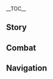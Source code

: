 {{CharacterTabs}}
{{LanguageTabs}}
__TOC__
==Story==
{{VO/Story
|character           = Neuvillette
|language            = ko
|name                = 느비예트

<!-- Hello -->
|vo_01_01_title      = 첫 만남…
|vo_01_01_subtitle   = Hello
|vo_01_01_file       = VO_{language}{character} Hello.ogg
|vo_01_01_tx         = 안녕하십니까, 전 폰타인의 최고 심판관입니다. 호칭은 성씨인 느비예트로 불러주십시오. 일부러 당신과 거리를 두는 건 아닙니다. 다만 너무 가까워 보이면 사법 체제의 불공정함을 의심받을 수 있으니까요.<br>저에게 하실 부탁이 있다면&mdash;&mdash;아 물론, 합법적인 부탁이라면, 교영 마을에서 운송된 물을 음미하며 앉아서 얘기를 나눠보죠
|vo_01_01_rm         = 

<!-- Chats -->
|vo_02_01_title      = 잡담·심판
|vo_02_01_subtitle   = Chat: Trials
|vo_02_01_file       = VO_{language}{character} Chat - Trials.ogg
|vo_02_01_tx         = 전 제 일의 가치와 폰타인 대중들이 한 일의 의미를 잘 압니다. 앞으로도 전 제 일에 자부심을 갖고 살아갈 겁니다
|vo_02_01_rm         = 
|vo_02_02_title      = 잡담·물맛 음미
|vo_02_02_subtitle   = Chat: Water Tasting
|vo_02_02_file       = VO_{language}{character} Chat - Water Tasting.ogg
|vo_02_02_tx         = 물은 아주 다양한 맛이 있습니다. 몬드의 물은 청량하고 리월의 물은 뒷맛이 오래 가며, 이나즈마의 물은 깊고 그윽한 맛이 있습니다. 수메르의 물은 풍부한 맛이 있지만 자세히 음미해야 알 수 있죠
|vo_02_02_rm         = 
|vo_02_03_title      = 잡담·멜뤼진
|vo_02_03_subtitle   = Chat: [[Melusine]]s
|vo_02_03_file       = VO_{language}{character} Chat - Melusines.ogg
|vo_02_03_tx         = 멜뤼진은 폰타인의 자랑이자 매우 아름다운 생물입니다. 부디 그들을 해치지 말고 친하게 지내주세요
|vo_02_03_rm         = 

<!--  -->
|vo_03_01_title      = 비가 올 때…
|vo_03_01_subtitle   = When It Rains
|vo_03_01_file       = VO_{language}{character} When It Rains.ogg
|vo_03_01_tx         = 아, 미안합니다. 비가 많이 내리면 곤란하시겠군요…
|vo_03_01_rm         = 
|vo_03_02_title      = 비가 그친 후…
|vo_03_02_subtitle   = After the Rain
|vo_03_02_file       = VO_{language}{character} After the Rain.ogg
|vo_03_02_tx         = 끝났군요…
|vo_03_02_rm         = 
|vo_03_03_title      = 번개가 칠 때…
|vo_03_03_subtitle   = When Thunder Strikes
|vo_03_03_quest      = Cataclysm's Quickening
|vo_03_03_file       = VO_{language}{character} When Thunder Strikes.ogg
|vo_03_03_tx         = 「마른하늘에 날벼락」이라는 말이 있지 않습니까? 저에게 딱 그런 느낌입니다
|vo_03_03_rm         = 
|vo_03_04_title      = 눈이 올 때…
|vo_03_04_subtitle   = When It Snows
|vo_03_04_file       = VO_{language}{character} When It Snows.ogg
|vo_03_04_tx         = 눈은 물의 자체 정화 수단이기도 하죠. 하지만 인간의 활동으로 더 이상 전처럼 깨끗하지 않으니 드시진 마십시오
|vo_03_04_rm         = 
|vo_03_05_title      = 햇살이 좋을 때…
|vo_03_05_subtitle   = When the Sun Is Out
|vo_03_05_file       = VO_{language}{character} When the Sun Is Out.ogg
|vo_03_05_tx         = 이런 날씨에는… 실내 창가에서 햇빛을 감상하는 게 최고죠
|vo_03_05_rm         = 
|vo_03_06_title      = 사막에 있을 때…
|vo_03_06_subtitle   = In the Desert
|vo_03_06_file       = VO_{language}{character} In the Desert.ogg
|vo_03_06_tx         = 이건… 저를 암살하려는 계획의 일환입니까?
|vo_03_06_rm         = 

<!-- Greetings -->
|vo_04_01_title      = 아침 인사…
|vo_04_01_subtitle   = Good Morning
|vo_04_01_file       = VO_{language}{character} Good Morning.ogg
|vo_04_01_tx         = 좋은 아침입니다. 즐거운 하루 보내시길 바랍니다
|vo_04_01_rm         = 
|vo_04_02_title      = 점심 인사…
|vo_04_02_subtitle   = Good Afternoon
|vo_04_02_file       = VO_{language}{character} Good Afternoon.ogg
|vo_04_02_tx         = 좋은 점심입니다. 분명 홍차나 커피를 마실 시간이 기대되시겠죠. 저도 그렇습니다
|vo_04_02_rm         = 
|vo_04_03_title      = 저녁 인사…
|vo_04_03_subtitle   = Good Evening
|vo_04_03_file       = VO_{language}{character} Good Evening.ogg
|vo_04_03_tx         = 좋은 저녁입니다. 오늘은 신경 쓰이는 일이 없으셨길 바랍니다
|vo_04_03_rm         = 
|vo_04_04_title      = 굿나잇…
|vo_04_04_subtitle   = Good Night
|vo_04_04_file       = VO_{language}{character} Good Night.ogg
|vo_04_04_tx         = 좋은 밤 되십시오. 전 개인적으로 잔잔한 수면이 아주 아름답다고 생각하는데, 꿈을 꾸지 않고 편안하게 주무시길 바랍니다. 그 어떤 꿈의 물결에도 방해받지 않으셨으면 좋겠군요
|vo_04_04_rm         = 

<!-- About -->
|vo_05_01_title      = 느비예트 자신에 대해·심판
|vo_05_01_subtitle   = About {character}: Trials
|vo_05_01_file       = VO_{language}{character} About {character} - Trials.ogg
|vo_05_01_tx         = 전 심판에 열광하는 심판 애호가가 아닙니다. 「심판」은 그저 저의 책임이자, 제가 위임받은 목적에 불과하죠
|vo_05_01_rm         = 
|vo_05_02_title      = 느비예트 자신에 대해·눈물을 흘리는 물의 용
|vo_05_02_subtitle   = About {character}: The Weeping Hydro Dragon
|vo_05_02_friendship = 4
|vo_05_02_file       = VO_{language}{character} About {character} - The Weeping Hydro Dragon.ogg
|vo_05_02_tx         = 당신도 그 폰타인 민요에 대해 들으신 겁니까? 하아… 누구한테 들으셨습니까? 대체 누가 그걸 퍼트린 건지…. 아무것도 아닙니다. 전 물의 용이 울 거라고 생각하지 않습니다. 그저 대지에 모인 눈물과 모든 감정을 맛보고 느낀 바가 있는 것뿐이겠죠
|vo_05_02_rm         = 
|vo_05_03_title      = 느비예트 자신에 대해·심판의 의미
|vo_05_03_subtitle   = About {character}: The Meaning of Trials
|vo_05_03_quest      = Masquerade of the Guilty
|vo_05_03_file       = VO_{language}{character} About {character} - The Meaning of Trials.ogg
|vo_05_03_tx         = 입이 닳도록 얘기한 화제군요. 저를 인간의 범주에서 제외하려는 건 아닙니다만, 생각해 보십시오. 「정의」, 「공정」, 「평등」, 「법률」, 이 개념들은 서로 동등할 수 없습니다. 물은 「공평」하다는 본성을 지녔고, 전대 물의 신 에게리아는 모든 생명을 사랑으로 연결 지어 평등을 이루려고 했죠. 그리고 지금의 신은 평등한 「법률」을 추구하기로 했고, 각종 외부 요인으로 인해 「심판」만을 좇는 안타까운 결과를 낳았지만, 이유가 있어서 그런 거니 비난해선 안 되겠지요
|vo_05_03_rm         = 

<!-- About Us -->
|vo_06_01_title      = 우리에 대해·증인
|vo_06_01_subtitle   = About Us: Witness
|vo_06_01_quest      = Masquerade of the Guilty
|vo_06_01_file       = VO_{language}{character} About Us - Witness.ogg
|vo_06_01_tx         = 당신이 세상 밖에서 왔다면, 제가 이 뒤집힌 세상에 내리는 심판을 지켜봐 주십시오. 「본디 위대하신 아버지께서 다스려야 할 나라였거늘, 지금은 추악한 깃털이 다스리고 있습니다. 뒤집히고 어긋난 이 세상을 바로잡기 위해 제가 이 땅에 왔습니다」
|vo_06_01_rm         = 
|vo_06_02_title      = 우리에 대해·인간 세상
|vo_06_02_subtitle   = About Us: The Human World
|vo_06_02_quest      = Masquerade of the Guilty
|vo_06_02_friendship = 6
|vo_06_02_file       = VO_{language}{character} About Us - The Human World.ogg
|vo_06_02_tx         = 폰타인 사람들과 오랫동안 지내고 당신과 동행하다 보니 생각이 바뀌었습니다. 인간의 죄는 이미 사면했으니, 앞으로의 심판은 평범한 인간에게 해를 가하지 않을 것을 약속하지요. 다만 저와 참주 사이에는 아직 청산하지 못한 원한과 해야 할 복수가 남아 있습니다
|vo_06_02_rm         = 

<!-- Miscellany I -->
|vo_07_01_title      = 「신의 눈」에 대해·첫 번째
|vo_07_01_subtitle   = About the [[Vision]]: I
|vo_07_01_quest      = Cataclysm's Quickening
|vo_07_01_friendship = 4
|vo_07_01_file       = VO_{language}{character} About the Vision - I.ogg
|vo_07_01_tx         = 위기의 순간에 더 쉽게 나설 수 있게 가짜 유리구슬을 차고 다니라고 저에게 조언한 사람이 있었습니다. 자신의 힘을 사용하는데 가면을 쓰고 위장해야 한다니, 솔직히 불쾌했습니다. 하지만 신의 눈을 가진 사람들과 지내다 보니, 그들의 갈망과 의지 역시 아주 귀하다는 걸 깨달았죠
|vo_07_01_rm         = 
|vo_07_02_title      = 「신의 눈」에 대해·두 번째
|vo_07_02_subtitle   = About the Vision: II
|vo_07_02_quest      = Cataclysm's Quickening
|vo_07_02_friendship = 4
|vo_07_02_file       = VO_{language}{character} About the Vision - II.ogg
|vo_07_02_tx         = 네? 가장 오래된 일곱 신 중에서도 가짜 유리구슬을 차고 인간 세상을 돌아다니는 자들이 있단 말입니까? 푸흡, 하하하… 실례합니다. 좀 웃겨서 그만
|vo_07_02_rm         = 
|vo_07_03_title      = 하고 싶은 이야기·법률
|vo_07_03_subtitle   = Something to Share: Laws
|vo_07_03_file       = VO_{language}{character} Something to Share - Laws.ogg
|vo_07_03_tx         = 폰타인에는 신기한 법률이 많습니다. 예를 들어 「매월 초삼일은 비행 물체를 날릴 수 없고」, 「갈수기에 떠밀려 온 이매패류는 모두 물의 신의 것이며, 소라 껍데기는 백성들의 것」이라든가, 「집에서 키우는 동물에게 『푸리나』라는 이름을 붙이는 것을 금지」한다든가요. 또 「구내식당과 레스토랑에서 케첩만 먹을 수 없고」, 「멜뤼진은 인격을 나타내는 인칭 대명사로 불러야 한다」라든가 말이죠…. 마지막 조항의 입법은 제가 추진했습니다
|vo_07_03_rm         = 
|vo_07_04_title      = 하고 싶은 이야기·비가 내리는 날
|vo_07_04_subtitle   = Something to Share: Rainy Days
|vo_07_04_file       = VO_{language}{character} Something to Share - Rainy Days.ogg
|vo_07_04_tx         = 전 종종 비를 맞는 상상을 합니다. 아, 오해 마십시오. 스트레스가 심해서 그런 건 아닙니다
|vo_07_04_rm         = 
|vo_07_05_title      = 흥미있는 일·용 도마뱀
|vo_07_05_subtitle   = Interesting Things: Vishaps
|vo_07_05_quest      = Cataclysm's Quickening
|vo_07_05_file       = VO_{language}{character} Interesting Things - Vishaps.ogg
|vo_07_05_tx         = 그들 역시 같은 원류바다 출신 혈통이라 진화에 매우 능숙합니다. 그러고 보니 과거에 있던 용의 풍습 하나가 떠오르는군요. 「우리가 요절한 동족의 피를 마시고 달과 별의 운동이 조석 현상에 영향을 줄 때, 우리 수생족 체내의 물 역시 위로 떠오를 것이며, 죽은 동족의 부활을 알 수 있을 것이다」
|vo_07_05_rm         = 
|vo_07_06_title      = 흥미있는 일·인간
|vo_07_06_subtitle   = Interesting Things: Humans
|vo_07_06_file       = VO_{language}{character} Interesting Things - Humans.ogg
|vo_07_06_tx         = 제가 관찰한 결과, 인간은 늘 자연과 대립하더군요. 이렇게 말하면 인간도 자연의 일부라고 주장하는 사람이 있을 겁니다. 하지만 일부 진실을 아는 제가 보기에 인류 문명 세계와 이 별의 자연은 서로 공존하는 법을 찾아야 할 겁니다
|vo_07_06_rm         = 

<!-- About Others -->
|vo_08_01_title      = 바위의 신에 대해…
|vo_08_01_subtitle   = About the [[Geo Archon]]
|vo_08_01_quest      = Masquerade of the Guilty
|vo_08_01_friendship = 6
|vo_08_01_file       = VO_{language}{character} About the Geo Archon.ogg
|vo_08_01_tx         = 제가 신들을 판결할 거라는 사실은 절대 바뀌지 않을 겁니다. 황금의 신은 바위의 권능을 쟁취했으니 당연히 심판을 받아야 하지요. 저와 그 신이 싸울까 봐 걱정할 필요는 없습니다. 전 폰타인에 아주 오래 머물러야 하니까요. 400년이 넘도록 있어야 할지도 모르죠. 게다가 판결이 꼭 싸움으로 이어질 거라는 보장도 없습니다
|vo_08_01_rm         = 
|vo_08_02_title      = 바람의 신에 대해…
|vo_08_02_subtitle   = About the [[Anemo Archon]]
|vo_08_02_quest      = Masquerade of the Guilty
|vo_08_02_friendship = 6
|vo_08_02_file       = VO_{language}{character} About the Anemo Archon.ogg
|vo_08_02_tx         = 천지가 뒤집혀도 찬탈자인 일곱 신을 향한 저의 심판은 계속될 겁니다. 미풍과 희망의 신은 바람의 권능을 받았으니, 똑같이 심판을 기다려야 하지요. 평소엔 그저 취객일 뿐이라 위험하지 않다고요? 그래도 일단 만나봐야겠습니다
|vo_08_02_rm         = 
|vo_08_03_title      = 번개의 신에 대해…
|vo_08_03_subtitle   = About the [[Electro Archon]]
|vo_08_03_quest      = Masquerade of the Guilty
|vo_08_03_friendship = 6
|vo_08_03_file       = VO_{language}{character} About the Electro Archon.ogg
|vo_08_03_tx         = 완전한 용의 자격을 다시 얻은 잔존자로서, 바다의 모든 물을 하늘로 돌려보내는 한이 있어도 전 저의 맹세와 책임을 이행할 겁니다. 나루카미는 번개의 권능을 쟁취했으니 찬탈자 명단에 오르는 건 당연한 일입니다. 음, 지금은 마음의 정토에 틀어박혀서 거의 나오지 않는다고요? 그럼 몇백 년 뒤에 찾아가도록 하죠
|vo_08_03_rm         = 
|vo_08_04_title      = 풀의 신에 대해…
|vo_08_04_subtitle   = About the [[Dendro Archon]]
|vo_08_04_quest      = Masquerade of the Guilty
|vo_08_04_friendship = 6
|vo_08_04_file       = VO_{language}{character} About the Dendro Archon.ogg
|vo_08_04_tx         = 언젠가 초목의 신을 심판하게 되더라도 그 책임감만큼은 인정합니다. 세상에 완벽한 건 없다지만, 그녀가 보인 헌신과 애정은 책임자로서의 끊임없는 발전을 증명했으니까요. 약 500년 동안 냉대를 받았다고 들었는데, 그 신이 겪은 일에 대해선 매우 유감입니다
|vo_08_04_rm         = 
|vo_08_05_title      = 라이오슬리에 대해…
|vo_08_05_subtitle   = About [[Wriothesley]]
|vo_08_05_friendship = 4
|vo_08_05_file       = VO_{language}{character} About Wriothesley.ogg
|vo_08_05_tx         = 라이오슬리 씨는 확실히 믿을 만한 사람입니다. 그의 칭호와 명예 모두 제가 얻게 해줬죠. 제가 그의 언변과 아첨에 속아 넘어갔다고 생각하십니까? 이나즈마에는 「말을 아끼는 게 꽃」이라는 말이 있죠
|vo_08_05_rm         = 
|vo_08_06_title      = 클로린드에 대해…
|vo_08_06_subtitle   = About [[Clorinde]]
|vo_08_06_friendship = 4
|vo_08_06_file       = VO_{language}{character} About Clorinde.ogg
|vo_08_06_tx         = 클로린드 씨는 뛰어난 실력으로 현임 결투 대리인 중에서도 최강자가 되었습니다. 그림자 사냥꾼 업계의 후계자인 클로린드 씨가 있다면 심판청의 공정함이 더욱 잘 보장되겠죠. 그리고 보기보다 인간적이랍니다
|vo_08_06_rm         = 
|vo_08_07_title      = 리니와 리넷에 대해…
|vo_08_07_subtitle   = About [[Lyney]] and [[Lynette]]
|vo_08_07_friendship = 4
|vo_08_07_file       = VO_{language}{character} About Lyney and Lynette.ogg
|vo_08_07_tx         = 공연이 아주 흥미롭더군요. 그게 바로 리니 씨와 리넷 씨의 마술 세계 아닐까요? 모든 게 가짜인 것 같지만, 믿기만 한다면 전부 진짜가 되는 거죠
|vo_08_07_rm         = 
|vo_08_08_title      = 시그윈에 대해…
|vo_08_08_subtitle   = About [[Sigewinne]]
|vo_08_08_friendship = 4
|vo_08_08_file       = VO_{language}{character} About Sigewinne.ogg
|vo_08_08_tx         = 시그윈은 잘 지내고 있는지 모르겠군요. 만약 괴롭힘을 당했다면, 라이오슬리 씨를 폰타인성으로 불러와서 심문할 겁니다. 그야 시그윈은 아주 연약하고 상냥하니까요. 저번엔 사진기 필름을 갖고 돌아와서 나타의 물에 대한 저의 평가를 듣고 싶다고 했는데… 시그윈의 다음 휴가는 대체 언제죠?
|vo_08_08_rm         = 
|vo_08_09_title      = 푸리나에 대해…
|vo_08_09_subtitle   = About [[Furina]]
|vo_08_09_quest      = Masquerade of the Guilty
|vo_08_09_friendship = 4
|vo_08_09_file       = VO_{language}{character} About Furina.ogg
|vo_08_09_tx         = 그녀의 「공연」이 마침내 막을 내렸군요. 「연기」는 상상의 산물이지만, 푸리나는 이를 통해 자신의 직책을 완수했죠…. 겁 많고 나약한 인간이 광기에 의존해 용감해지다니, 지금까지 정말 고생했다고 말하고 싶군요.<br>기회가 되면 그녀의 무대를 위해 박수를 치고 싶습니다…. 예, 기회가 닿는다면요
|vo_08_09_rm         = 
|vo_08_10_title      = 나비아에 대해…
|vo_08_10_subtitle   = About [[Navia]]
|vo_08_10_quest      = As Light Rain Falls Without Reason
|vo_08_10_friendship = 4
|vo_08_10_file       = VO_{language}{character} About Navia.ogg
|vo_08_10_tx         = 이런 말 하면 죄송하지만, 그때 본의 아니게 나비아 씨를 화나게 한 일도, 그분의 사과를 받은 일도, 그리고 지금 제가 느끼는 죄책감도 전부 멀게만 느껴집니다. 마치 호수에 가라앉아서 별을 보는 것처럼요. 고의로 그런 건 아니었습니다. 더 이상 만회할 기회도 없겠죠. 감정은 물처럼 스스로 빠르게 회복하고 잠잠해지지 않는 법이니까요
|vo_08_10_rm         = 
|vo_08_11_title      = 불의 신에 대해…
|vo_08_11_subtitle   = About the [[Mavuika|Pyro Archon]]
|vo_08_11_quest      = Incandescent Ode of Resurrection
|vo_08_11_friendship = 4
|vo_08_11_file       = VO_{language}{character} About the Pyro Archon.ogg
|vo_08_11_tx         = 규칙과 전승으로 심연을 물리친 것은 칭송할 만한 행위입니다. 그러나 그 힘은 용에게서 빼앗은 것이므로 씻을 수 없는 죄가 있는 것도 사실이죠. 다만 나타는 큰 피해를 입었으니 조급히 행동할 필요는 없을 듯합니다. 음, 사료에 따르면 그 전투는 정식적인 결투였으며, 스발란케 역시 피해자의 가족을 선대했다는 겁니까? 허무맹랑한 말입니다만, 일리가 없는 건 아니군요…
|vo_08_11_rm         =

<!-- More About -->
|vo_09_01_title      = 느비예트에 대해 알기·첫 번째
|vo_09_01_subtitle   = More About {character}: I
|vo_09_01_file       = VO_{language}{character} More About {character} - 01.ogg
|vo_09_01_tx         = 다른 사람과의 사적인 관계나 절차 밖의 협력은 최대한 피하고 있습니다. 하지만 당신은 품행이 믿을 만하고, 폰타인의 세력과 얽힌 것도 없으니 기꺼이 동행하도록 하죠
|vo_09_01_rm         = 
|vo_09_02_title      = 느비예트에 대해 알기·두 번째
|vo_09_02_subtitle   = More About {character}: II
|vo_09_02_friendship = 3
|vo_09_02_file       = VO_{language}{character} More About {character} - 02.ogg
|vo_09_02_tx         = 이런 말은 사석에서만 가능하지, 공개된 장소에서는 절대 할 수 없습니다. 개인적으로 폰타의 유행이 뜬금없다고 생각하지만, 사람들이 왜 좋아하는지 이해는 합니다. 수분을 섭취하며 당분도 보충할 수 있고 가격도 저렴하니까요
|vo_09_02_rm         = 
|vo_09_03_title      = 느비예트에 대해 알기·세 번째
|vo_09_03_subtitle   = More About {character}: III
|vo_09_03_friendship = 4
|vo_09_03_file       = VO_{language}{character} More About {character} - 03.ogg
|vo_09_03_tx         = 최근에 한 연극을 봤습니다. 죽은 부인이 자신의 매력과 악의적인 계략을 통해 마치 사라지지 않는 유령처럼 그녀가 살던 저택에 남아 맴도는 이야기였죠. 연기는 흠 잡을 데가 없었고 스토리도 훌륭했습니다. 보고 나니 현실 세계의 상황이 떠오르더군요
|vo_09_03_rm         = 
|vo_09_04_title      = 느비예트에 대해 알기·네 번째
|vo_09_04_subtitle   = More About {character}: IV
|vo_09_04_friendship = 5
|vo_09_04_file       = VO_{language}{character} More About {character} - 04.ogg
|vo_09_04_tx         = 이런저런 이유로 전 폰타인을 떠난 적이 많지 않습니다. 그래서 제가 맛본 세계 각지의 물은 현지에서 마신 게 아니라 전부 외지에서 공수해 온 거죠. 그래도 다양한 식수의 미세한 맛 차이쯤은 구분할 수 있습니다. 이렇게까지 말했는데도 못 믿으시겠습니까? 전 최고 심판관이니 거짓말은 안 합니다
|vo_09_04_rm         = 
|vo_09_05_title      = 느비예트에 대해 알기·다섯 번째
|vo_09_05_subtitle   = More About {character}: V
|vo_09_05_friendship = 6
|vo_09_05_file       = VO_{language}{character} More About {character} - 05.ogg
|vo_09_05_tx         = 솔직히 골치 아픈 일이 종종 있긴 합니다. 앉을 때 옷자락을 밟거나, 가끔 머리카락이 눌리거나, 머리를 뒤로 기대면 의자 장식에 걸리기도 합니다. 최고 심판관의 위엄을 유지하기 위한 옷차림이니 불편은 당연히 감수해야겠죠. 세상일이 거의 다 그렇습니다. 신분을 받아들이고, 인내하고 이해하며 공존해야 하지요. 제가 늘 하는 일입니다
|vo_09_05_rm         = 

<!-- Miscellany II -->
|vo_10_01_title      = 느비예트의 취미…
|vo_10_01_subtitle   = {character}'s Hobbies
|vo_10_01_file       = VO_{language}{character} Hobbies.ogg
|vo_10_01_tx         = 물을 음미하는 것도 일종의 학문입니다. 불 원소로 가열한 물은 가장 기본적인 자연의 맛이고, 숯불로 끓인 물은 전원의 맛이 납니다. 마찬가지로 얼음 원소로 처리한 물은 특별할 것 없이 시원하기만 하지만, 스네즈나야의 얼음이 녹은 물은 완전히 다르지요
|vo_10_01_rm         = 
|vo_10_02_title      = 느비예트의 고민…
|vo_10_02_subtitle   = {character}'s Troubles
|vo_10_02_friendship = 4
|vo_10_02_file       = VO_{language}{character} Troubles.ogg
|vo_10_02_tx         = 비 오는 날에 우산을 안 쓰면 이상해 보일까요…?
|vo_10_02_rm         = 
|vo_10_03_title      = 좋아하는 음식…
|vo_10_03_subtitle   = Favorite Food
|vo_10_03_file       = VO_{language}{character} Favorite Food.ogg
|vo_10_03_tx         = 동물이 음식을 먹지 않으면 며칠은 살 수 있지만, 물이 없으면 얼마 못 버팁니다. 아무리 맛있는 음식도 깨끗한 물보다 못하지요. 그래서 국물이 많은 음식이 두 번째로 좋습니다
|vo_10_03_rm         = 
|vo_10_04_title      = 싫어하는 음식…
|vo_10_04_subtitle   = Least Favorite Food
|vo_10_04_file       = VO_{language}{character} Least Favorite Food.ogg
|vo_10_04_tx         = 튀김이나 소스 없이 구운 음식을 정말 먹을 수 있는 겁니까? 특히 수메르의 대추야자 숯탄 전병에 대해선 꼭 한마디 해야겠군요. 그건 위장에 방습제를 집어넣는 것과 다름없습니다
|vo_10_04_rm         = 

<!-- Receiving a Gift -->
|vo_11_01_title      = 선물 획득·첫 번째
|vo_11_01_subtitle   = Receiving a Gift: I
|vo_11_01_file       = VO_{language}{character} Receiving a Gift - 01.ogg
|vo_11_01_tx         = 맛이 좋군요. 음식에서 가장 중요한 수분도 가득하고, 재료 손질도 잘하셨습니다
|vo_11_01_rm         = 
|vo_11_02_title      = 선물 획득·두 번째
|vo_11_02_subtitle   = Receiving a Gift: II
|vo_11_02_file       = VO_{language}{character} Receiving a Gift - 02.ogg
|vo_11_02_tx         = 나쁘지 않은 시도입니다. 다만 국물을 좀 더 추가하고 기름을 걷으면 더 좋을 것 같군요
|vo_11_02_rm         = 
|vo_11_03_title      = 선물 획득·세 번째
|vo_11_03_subtitle   = Receiving a Gift: III
|vo_11_03_file       = VO_{language}{character} Receiving a Gift - 03.ogg
|vo_11_03_tx         = 너무 뻑뻑하군요. 촉촉하지 않은 요리에서는 요리사의 마음이 느껴지지 않는 법입니다
|vo_11_03_rm         = 

<!-- Birthday -->
|vo_12_01_title      = 생일…
|vo_12_01_subtitle   = Birthday
|vo_12_01_file       = VO_{language}{character} Birthday.ogg
|vo_12_01_tx         = 오늘이 생일이군요. 축하합니다. 비가 올지 안 올지 모르겠지만, 제가 어떻게든 해결하겠습니다
|vo_12_01_rm         = 

<!-- Feelings About Ascension -->
|vo_13_01_title      = 돌파의 느낌·기
|vo_13_01_subtitle   = Feelings About Ascension: Intro
|vo_13_01_ascension  = 1
|vo_13_01_file       = VO_{language}{character} Feelings About Ascension - 01.ogg
|vo_13_01_tx         = 이제 조금 익숙해졌군요. 당신의 움직임에 맞추겠습니다
|vo_13_01_rm         = 
|vo_13_02_title      = 돌파의 느낌·승
|vo_13_02_subtitle   = Feelings About Ascension: Building Up
|vo_13_02_ascension  = 2
|vo_13_02_file       = VO_{language}{character} Feelings About Ascension - 02.ogg
|vo_13_02_tx         = 저의 진짜 실력을 좀 발휘해야겠군요. 당신이 이렇게 쉽게 위험에 빠질 줄은 몰랐습니다
|vo_13_02_rm         = 
|vo_13_03_title      = 돌파의 느낌·전
|vo_13_03_subtitle   = Feelings About Ascension: Climax
|vo_13_03_ascension  = 4
|vo_13_03_file       = VO_{language}{character} Feelings About Ascension - 03.ogg
|vo_13_03_tx         = 이 정도 실력을 갖추고 계셨던 겁니까? 진지하게 임하지 않으면 당신을 따라잡을 수 없겠군요
|vo_13_03_rm         = 
|vo_13_04_title      = 돌파의 느낌·결
|vo_13_04_subtitle   = Feelings About Ascension: Conclusion
|vo_13_04_ascension  = 6
|vo_13_04_file       = VO_{language}{character} Feelings About Ascension - 04.ogg
|vo_13_04_tx         = 찬탈자로부터 일곱 권능의 일부를 회수했습니다. 이게 제 본래 모습이죠. 「완전한 용」이 됐으니 이제 남은 신들도 심판할 수 있겠군요. 높은 하늘 위에 있는 찬탈자들의 왕을 심판하는 게 저의 운명이지만, 그전까지 힘을 빌려드리겠습니다
|vo_13_04_rm         = 
|vo_13_04_tl         = 
}}

==Combat==
{{Combat VO
|character           = Neuvillette
|language            = ko

<!-- Elemental Skill -->
|skill_1_tx          = 정숙!
|skill_1_rm          = 
|skill_2_tx          = 고개를 숙여라
|skill_2_rm          = 
|skill_3_tx          = 소란 금지
|skill_3_rm          = 

<!-- Elemental Burst -->
|burst_1_tx          = 밀물이여, 내가 돌아왔다
|burst_1_rm          = 
|burst_2_tx          = 거품이 되어라
|burst_2_rm          = 
|burst_3_tx          = 모든 높은 자를 내려볼지어다
|burst_3_rm          = 

<!-- Sprint Start -->
|sprint-s_1_file     = Sprint Start 01,Sprint Start 02,Sprint Start 03

<!-- Deploying Wind Glider -->
|glider_1_file       = Deploying Wind Glider 01,Deploying Wind Glider 02,Deploying Wind Glider 03

<!-- Opening Treasure Chest -->
|chest_1_tx          = 주인이 없는 물건은 먼저 찾은 사람이 임자죠. 예, 합법입니다
|chest_1_rm          = 
|chest_2_tx          = 좋은 물건이 나왔습니까? 적어도 그것을 여는 순간엔 설렘이 가득하겠죠
|chest_2_rm          = 
|chest_3_tx          = 구두 약속으로 이 물건들을 당신에게 양도하겠습니다
|chest_3_rm          = 

<!-- Low HP -->
|low-hp_1_tx         = 전 멀쩡하니 걱정 마십시오
|low-hp_1_rm         = 
|low-hp_2_tx         = 위험이 커지고 있지만 제겐 위협이 되지 않습니다
|low-hp_2_rm         = 
|low-hp_3_tx         = 흠, 옷에 흠집이 난 것 같군요
|low-hp_3_rm         = 

<!-- Ally Low HP -->
|ally-low-hp_1_tx    = 저에게 맡기십시오
|ally-low-hp_1_rm    = 
|ally-low-hp_2_tx    = 좀 쉬고 계십시오
|ally-low-hp_2_rm    = 

<!-- Fallen -->
|fallen_1_tx         = 파도가 다시 밀려올 때 반드시 돌아올 겁니다…
|fallen_1_rm         = 
|fallen_2_tx         = 제가 태어나기 전의 따뜻한 바다를… 보았습니다…
|fallen_2_rm         = 
|fallen_3_tx         = 만물이… 고요하군요…
|fallen_3_rm         = 

<!-- Light Hit Taken -->
|hit-l_1_file        = Light Hit Taken 01,Light Hit Taken 02,Light Hit Taken 03,Light Hit Taken 04,Light Hit Taken 05,Light Hit Taken 06

<!-- Heavy Hit Taken -->
|hit-h_1_tx          = 뜻밖의 결과군요…
|hit-h_1_rm          = 
|hit-h_2_tx          = 경솔했군요
|hit-h_2_rm          = 
|hit-h_3_file        = Heavy Hit Taken 03,Heavy Hit Taken 04,Heavy Hit Taken 05,Heavy Hit Taken 06

<!-- Joining Party -->
|join_1_tx           = 동행을 허가… 음, 초대해 주셔서 감사합니다
|join_1_rm           = 
|join_2_tx           = 얼마든지요
|join_2_rm           = 
|join_3_tx           = 같이 물가 같은 곳으로 가서 좀 걷죠
|join_3_rm           = 

<!-- Character Idles -->
|idle_1_file         = 

<!-- Light Attack -->
|atk-l_1_file        = Light Attack 01,Light Attack 02,Light Attack 03,Light Attack 04,Light Attack 05,Light Attack 06,Light Attack 07

<!-- Mid Attack -->
|atk-m_1_file        = Mid Attack 01,Mid Attack 02,Mid Attack 03

<!-- Heavy Attack -->
|atk-h_1_file        = Heavy Attack 01,Heavy Attack 02,Heavy Attack 03

<!-- Climbing -->
|climb_1_file        = Climbing 01,Climbing 02,Climbing 03

<!-- Climbing Breath -->
|climb-b_1_file      = Climbing Breath 01,Climbing Breath 02,Climbing Breath 03

<!-- Jumping -->
|jump_1_file         = Jumping 01,Jumping 02,Jumping 03,Jumping 04,Jumping 05
}}

==Navigation==
{{Character Navbox|VO-KO}}